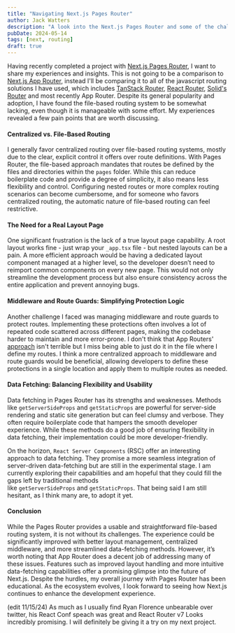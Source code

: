 ```yaml
---
title: "Navigating Next.js Pages Router"
author: Jack Watters
description: "A look into the Next.js Pages Router and some of the challenges I faced while using it."
pubDate: 2024-05-14
tags: [next, routing]
draft: true
---
```


Having recently completed a project with [Next.js Pages Router](https://nextjs.org/docs/pages), I want to share my experiences and insights. This is not going to be a comparison to [Next.js App Router](https://nextjs.org/docs/app), instead I'll be comparing it to all of the javascript routing solutions I have used, which includes [TanStack Router](https://tanstack.com/router/latest), [React Router](https://reactrouter.com/en/main), [Solid's Router](https://docs.solidjs.com/solid-router) and most recently App Router. Despite its general popularity and adoption, I have found the file-based routing system to be somewhat lacking, even though it is manageable with some effort. My experiences revealed a few pain points that are worth discussing.

#### Centralized vs. File-Based Routing

I generally favor centralized routing over file-based routing systems, mostly due to the clear, explicit control it offers over route definitions. With Pages Router, the file-based approach mandates that routes be defined by the files and directories within the `pages` folder. While this can reduce boilerplate code and provide a degree of simplicity, it also means less flexibility and control. Configuring nested routes or more complex routing scenarios can become cumbersome, and for someone who favors centralized routing, the automatic nature of file-based routing can feel restrictive.

#### The Need for a Real Layout Page

One significant frustration is the lack of a true layout page capability. A root layout works fine - just wrap your `_app.tsx` file - but nested layouts can be a pain. A more efficient approach would be having a dedicated layout component managed at a higher level, so the developer doesn’t need to reimport common components on every new page. This would not only streamline the development process but also ensure consistency across the entire application and prevent annoying bugs.

#### Middleware and Route Guards: Simplifying Protection Logic

Another challenge I faced was managing middleware and route guards to protect routes. Implementing these protections often involves a lot of repeated code scattered across different pages, making the codebase harder to maintain and more error-prone. I don't think that App Routers' [approach](https://nextjs.org/docs/app/building-your-application/routing/middleware) isn't terrible but I miss being able to just do it in the file where I define my routes. I think a more centralized approach to middleware and route guards would be beneficial, allowing developers to define these protections in a single location and apply them to multiple routes as needed.

#### Data Fetching: Balancing Flexibility and Usability

Data fetching in Pages Router has its strengths and weaknesses. Methods like `getServerSideProps` and `getStaticProps` are powerful for server-side rendering and static site generation but can feel clumsy and verbose. They often require boilerplate code that hampers the smooth developer experience. While these methods do a good job of ensuring flexibility in data fetching, their implementation could be more developer-friendly.

On the horizon, `React Server Components` (RSC) offer an interesting approach to data fetching. They promise a more seamless integration of server-driven data-fetching but are still in the experimental stage. I am currently exploring their capabilities and am hopeful that they could fill the gaps left by traditional methods like `getServerSideProps` and `getStaticProps`. That being said I am still hesitant, as I think many are, to adopt it yet.

#### Conclusion

While the Pages Router provides a usable and straightforward file-based routing system, it is not without its challenges. The experience could be significantly improved with better layout management, centralized middleware, and more streamlined data-fetching methods. However, it’s worth noting that App Router does a decent job of addressing many of these issues. Features such as improved layout handling and more intuitive data-fetching capabilities offer a promising glimpse into the future of Next.js. Despite the hurdles, my overall journey with Pages Router has been educational. As the ecosystem evolves, I look forward to seeing how Next.js continues to enhance the development experience.

(edit 11/15/24) As much as I usually find Ryan Florence unbearable over twitter, his React Conf speach was great and React Router v7 Looks incredibly promising. I will definitely be giving it a try on my next project.
